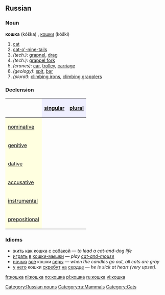 ==Russian==

===Noun===
'''кошка''' (kóška) {{f}}, [[кошки]] (kóški) {{p}}

# [[cat]]
# [[cat-o'-nine-tails]]
#''(tech.)'': [[grapnel]], [[drag]]
#''(tech.)'': [[grappel fork]]
#''(cranes)'': [[car]], [[trolley]], [[carriage]]
#''(geology)'': [[spit]], [[bar]]
#''(plural)'': [[climbing irons]], [[climbing grapplers]]

===Declension===
{| border="1" cellpadding="4" cellspacing="0"
!
! style="background-color: #EFEFFF" align="center"|[[singular]]
! style="background-color: #EFEFFF" align="center"|[[plural]]
|-
! style="background-color: #FFFFE0" align="left"|[[nominative case|nominative]]
| align="center"|{{RUchar|ко́шка}}
| align="center"|{{RUchar|ко́шки}}
|-
! style="background-color: #FFFFE0" align="left"|[[genitive case|genitive]]
| align="center"|{{RUchar|ко́шки}}
| align="center"|{{RUchar|ко́шек}}
|-
! style="background-color: #FFFFE0" align="left"|[[dative case|dative]]
| align="center"|{{RUchar|ко́шке}}
| align="center"|{{RUchar|ко́шкам}}
|-
! style="background-color: #FFFFE0" align="left"|[[accusative case|accusative]]
| align="center"|{{RUchar|ко́шку}}
| align="center"|{{RUchar|ко́шек}}
|-
! style="background-color: #FFFFE0" align="left"|[[instrumental case|instrumental]]
| align="center"|{{RUchar|ко́шкой, ко́шкою}}
| align="center"|{{RUchar|ко́шками}}
|-
! style="background-color: #FFFFE0" align="left"|[[prepositional case|prepositional]]
| align="center"|{{RUchar|о ко́шке}}
| align="center"|{{RUchar|о ко́шках}}
|}

===Idioms===
*[[жить]] [[как]] кошка [[с]] [[собака|собакой]] — ''to lead a cat-and-dog life''
*[[играть]] [[в]] [[кошки-мышки]] — ''play [[cat-and-mouse]]''
*[[ночью]] [[весь|все]] кошки [[серый|серы]] — ''when the candles go out, all cats are gray''
*[[у]] [[он|него]] кошки [[скрести|скребут]] [[на]] [[сердце]] — ''he is sick at heart (very upset).''

[[Category:Russian nouns]]
[[Category:ru:Mammals]]
[[Category:Cats]]

[[fr:кошка]]
[[nl:кошка]]
[[no:кошка]]
[[pl:кошка]]
[[ru:кошка]]
[[vi:кошка]]